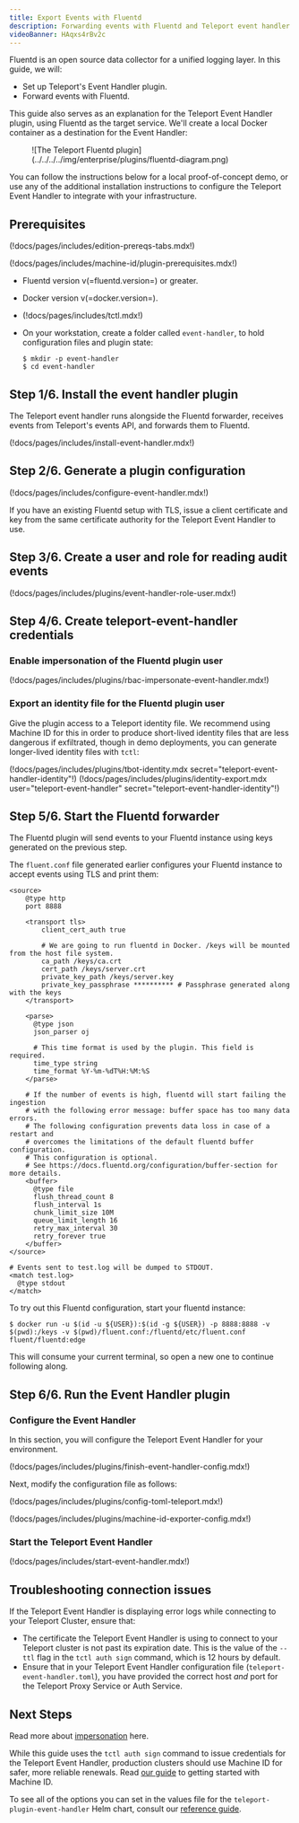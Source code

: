 ```yaml
---
title: Export Events with Fluentd
description: Forwarding events with Fluentd and Teleport event handler
videoBanner: HAqxs4rBv2c
---
```


Fluentd is an open source data collector for a unified logging layer. In this
guide, we will:

- Set up Teleport's Event Handler plugin.
- Forward events with Fluentd.

This guide also serves as an explanation for the Teleport Event Handler plugin,
using Fluentd as the target service. We'll create a local Docker container as a
destination for the Event Handler:

<Figure width="600">
![The Teleport Fluentd plugin](../../../../img/enterprise/plugins/fluentd-diagram.png)
</Figure>

You can follow the instructions below for a local proof-of-concept demo, or use any
of the additional installation instructions to configure the Teleport Event Handler
to integrate with your infrastructure.

## Prerequisites

(!docs/pages/includes/edition-prereqs-tabs.mdx!)

(!docs/pages/includes/machine-id/plugin-prerequisites.mdx!)

- Fluentd version v(=fluentd.version=) or greater.

- Docker version v(=docker.version=).

- (!docs/pages/includes/tctl.mdx!)

- On your workstation, create a folder called `event-handler`, to hold configuration files and plugin state:

  ```code
  $ mkdir -p event-handler
  $ cd event-handler
  ```

## Step 1/6. Install the event handler plugin

The Teleport event handler runs alongside the Fluentd forwarder, receives events
from Teleport's events API, and forwards them to Fluentd.

(!docs/pages/includes/install-event-handler.mdx!)

## Step 2/6. Generate a plugin configuration

(!docs/pages/includes/configure-event-handler.mdx!)

If you have an existing Fluentd setup with TLS, issue a client certificate and
key from the same certificate authority for the Teleport Event Handler to use.

## Step 3/6. Create a user and role for reading audit events

(!docs/pages/includes/plugins/event-handler-role-user.mdx!)

## Step 4/6. Create teleport-event-handler credentials

### Enable impersonation of the Fluentd plugin user

(!docs/pages/includes/plugins/rbac-impersonate-event-handler.mdx!)

### Export an identity file for the Fluentd plugin user

Give the plugin access to a Teleport identity file. We recommend using Machine
ID for this in order to produce short-lived identity files that are less
dangerous if exfiltrated, though in demo deployments, you can generate
longer-lived identity files with `tctl`:

<Tabs>
<TabItem label="Machine ID">
(!docs/pages/includes/plugins/tbot-identity.mdx secret="teleport-event-handler-identity"!)
</TabItem>
<TabItem label="Long-lived identity files">
(!docs/pages/includes/plugins/identity-export.mdx user="teleport-event-handler" secret="teleport-event-handler-identity"!)
</TabItem>
</Tabs>

## Step 5/6. Start the Fluentd forwarder

The Fluentd plugin will send events to your Fluentd instance using keys
generated on the previous step.

The `fluent.conf` file generated earlier configures your Fluentd instance to
accept events using TLS and print them:

```
<source>
    @type http
    port 8888

    <transport tls>
        client_cert_auth true

        # We are going to run fluentd in Docker. /keys will be mounted from the host file system.
        ca_path /keys/ca.crt
        cert_path /keys/server.crt
        private_key_path /keys/server.key
        private_key_passphrase ********** # Passphrase generated along with the keys
    </transport>

    <parse>
      @type json
      json_parser oj

      # This time format is used by the plugin. This field is required.
      time_type string
      time_format %Y-%m-%dT%H:%M:%S
    </parse>

    # If the number of events is high, fluentd will start failing the ingestion
    # with the following error message: buffer space has too many data errors.
    # The following configuration prevents data loss in case of a restart and
    # overcomes the limitations of the default fluentd buffer configuration.
    # This configuration is optional.
    # See https://docs.fluentd.org/configuration/buffer-section for more details.
    <buffer>
      @type file
      flush_thread_count 8
      flush_interval 1s
      chunk_limit_size 10M
      queue_limit_length 16
      retry_max_interval 30
      retry_forever true
    </buffer>
</source>

# Events sent to test.log will be dumped to STDOUT.
<match test.log>
  @type stdout
</match>
```

To try out this Fluentd configuration, start your fluentd instance:

```code
$ docker run -u $(id -u ${USER}):$(id -g ${USER}) -p 8888:8888 -v $(pwd):/keys -v $(pwd)/fluent.conf:/fluentd/etc/fluent.conf fluent/fluentd:edge
```

This will consume your current terminal, so open a new one to continue following along.

## Step 6/6. Run the Event Handler plugin

### Configure the Event Handler

In this section, you will configure the Teleport Event Handler for your
environment.

(!docs/pages/includes/plugins/finish-event-handler-config.mdx!)

Next, modify the configuration file as follows:

(!docs/pages/includes/plugins/config-toml-teleport.mdx!)

(!docs/pages/includes/plugins/machine-id-exporter-config.mdx!)

### Start the Teleport Event Handler

(!docs/pages/includes/start-event-handler.mdx!)

## Troubleshooting connection issues

If the Teleport Event Handler is displaying error logs while connecting to your
Teleport Cluster, ensure that:

- The certificate the Teleport Event Handler is using to connect to your
  Teleport cluster is not past its expiration date. This is the value of the
  `--ttl` flag in the `tctl auth sign` command, which is 12 hours by default.
- Ensure that in your Teleport Event Handler configuration file
  (`teleport-event-handler.toml`), you have provided the correct host *and* port
  for the Teleport Proxy Service or Auth Service.

## Next Steps

Read more about
[impersonation](../../access-controls/guides/impersonation.mdx)
here.

While this guide uses the `tctl auth sign` command to issue credentials for the
Teleport Event Handler, production clusters should use Machine ID for safer,
more reliable renewals. Read [our guide](../../../enroll-resources/machine-id/getting-started.mdx)
to getting started with Machine ID.

To see all of the options you can set in the values file for the
`teleport-plugin-event-handler` Helm chart, consult our [reference
guide](../../../reference/helm-reference/teleport-plugin-event-handler.mdx).

